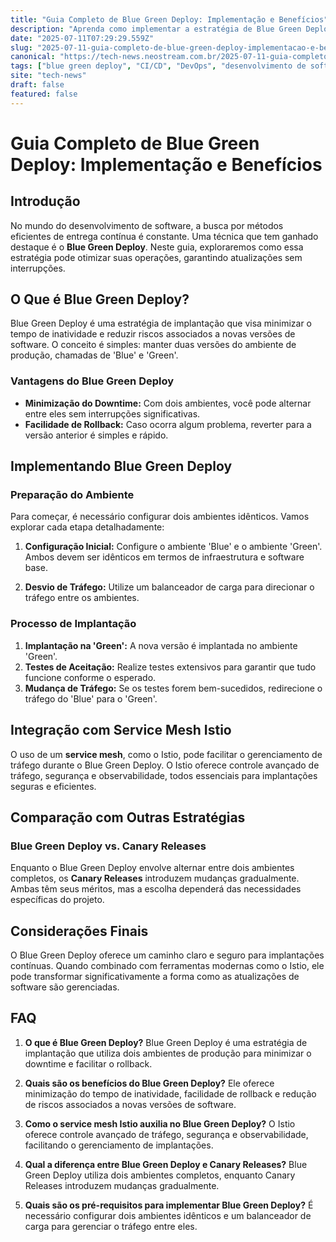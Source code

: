 ```yaml
---
title: "Guia Completo de Blue Green Deploy: Implementação e Benefícios"
description: "Aprenda como implementar a estratégia de Blue Green Deploy para garantir atualizações de software seguras e eficientes, otimizando seus processos de CI/CD."
date: "2025-07-11T07:29:29.559Z"
slug: "2025-07-11-guia-completo-de-blue-green-deploy-implementacao-e-beneficios"
canonical: "https://tech-news.neostream.com.br/2025-07-11-guia-completo-de-blue-green-deploy-implementacao-e-beneficios"
tags: ["blue green deploy", "CI/CD", "DevOps", "desenvolvimento de software", "otimização"]
site: "tech-news"
draft: false
featured: false
---
```


# Guia Completo de Blue Green Deploy: Implementação e Benefícios

## Introdução

No mundo do desenvolvimento de software, a busca por métodos eficientes de entrega contínua é constante. Uma técnica que tem ganhado destaque é o **Blue Green Deploy**. Neste guia, exploraremos como essa estratégia pode otimizar suas operações, garantindo atualizações sem interrupções.

## O Que é Blue Green Deploy?

Blue Green Deploy é uma estratégia de implantação que visa minimizar o tempo de inatividade e reduzir riscos associados a novas versões de software. O conceito é simples: manter duas versões do ambiente de produção, chamadas de 'Blue' e 'Green'.

### Vantagens do Blue Green Deploy

- **Minimização do Downtime:** Com dois ambientes, você pode alternar entre eles sem interrupções significativas.
- **Facilidade de Rollback:** Caso ocorra algum problema, reverter para a versão anterior é simples e rápido.

## Implementando Blue Green Deploy

### Preparação do Ambiente

Para começar, é necessário configurar dois ambientes idênticos. Vamos explorar cada etapa detalhadamente:

1. **Configuração Inicial:** Configure o ambiente 'Blue' e o ambiente 'Green'. Ambos devem ser idênticos em termos de infraestrutura e software base.

2. **Desvio de Tráfego:** Utilize um balanceador de carga para direcionar o tráfego entre os ambientes.

### Processo de Implantação

1. **Implantação na 'Green':** A nova versão é implantada no ambiente 'Green'.
2. **Testes de Aceitação:** Realize testes extensivos para garantir que tudo funcione conforme o esperado.
3. **Mudança de Tráfego:** Se os testes forem bem-sucedidos, redirecione o tráfego do 'Blue' para o 'Green'.

## Integração com Service Mesh Istio

O uso de um **service mesh**, como o Istio, pode facilitar o gerenciamento de tráfego durante o Blue Green Deploy. O Istio oferece controle avançado de tráfego, segurança e observabilidade, todos essenciais para implantações seguras e eficientes.

## Comparação com Outras Estratégias

### Blue Green Deploy vs. Canary Releases

Enquanto o Blue Green Deploy envolve alternar entre dois ambientes completos, os **Canary Releases** introduzem mudanças gradualmente. Ambas têm seus méritos, mas a escolha dependerá das necessidades específicas do projeto.

## Considerações Finais

O Blue Green Deploy oferece um caminho claro e seguro para implantações contínuas. Quando combinado com ferramentas modernas como o Istio, ele pode transformar significativamente a forma como as atualizações de software são gerenciadas.

## FAQ

1. **O que é Blue Green Deploy?**
   Blue Green Deploy é uma estratégia de implantação que utiliza dois ambientes de produção para minimizar o downtime e facilitar o rollback.

2. **Quais são os benefícios do Blue Green Deploy?**
   Ele oferece minimização do tempo de inatividade, facilidade de rollback e redução de riscos associados a novas versões de software.

3. **Como o service mesh Istio auxilia no Blue Green Deploy?**
   O Istio oferece controle avançado de tráfego, segurança e observabilidade, facilitando o gerenciamento de implantações.

4. **Qual a diferença entre Blue Green Deploy e Canary Releases?**
   Blue Green Deploy utiliza dois ambientes completos, enquanto Canary Releases introduzem mudanças gradualmente.

5. **Quais são os pré-requisitos para implementar Blue Green Deploy?**
   É necessário configurar dois ambientes idênticos e um balanceador de carga para gerenciar o tráfego entre eles.